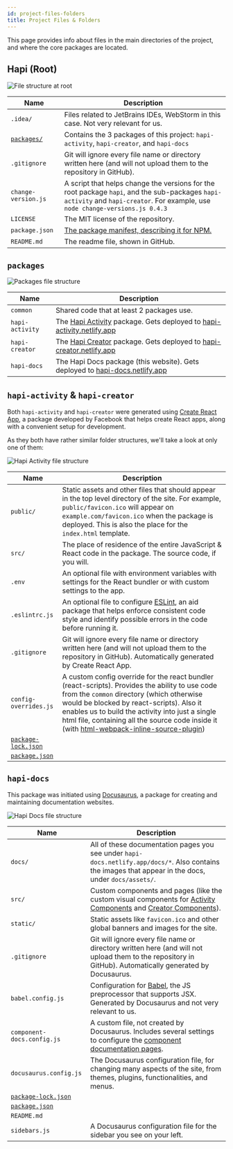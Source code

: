 ```yaml
---
id: project-files-folders
title: Project Files & Folders
---
```


This page provides info about files in the main directories of the project, and where the core packages are located.


<TOCInline toc={toc} />

## Hapi (Root)

![File structure at root](assets/file-structure-root.png)

Name | Description
--- | ---
`.idea/` | Files related to JetBrains IDEs, WebStorm in this case. Not very relevant for us.
[`packages/`](#packages) | Contains the 3 packages of this project: `hapi-activity`, `hapi-creator`, and `hapi-docs`
`.gitignore` | Git will ignore every file name or directory written here (and will not upload them to the repository in GitHub).
`change-version.js` | A script that helps change the versions for the root package `hapi`, and the sub-packages `hapi-activity` and `hapi-creator`. For example, use `node change-versions.js 0.4.3`
`LICENSE` | The MIT license of the repository.
`package.json` | [The package manifest, describing it for NPM.](npm)
`README.md` | The readme file, shown in GitHub.

## `packages`

![Packages file structure](assets/file-structure-packages.png)

Name | Description
--- | ---
`common` | Shared code that at least 2 packages use.
`hapi-activity` | The [Hapi Activity](activity-introduction) package. Gets deployed to [hapi-activity.netlify.app](https://hapi-activity.netlify.app)
`hapi-creator` | The [Hapi Creator](creator-index) package. Gets deployed to [hapi-creator.netlify.app](https://hapi-creator.netlify.app)
`hapi-docs` | The Hapi Docs package (this website). Gets deployed to [hapi-docs.netlify.app](https://hapi-docs.netlify.app)

## `hapi-activity` & `hapi-creator`

<!-- Todo: Fill in CRA link -->

Both `hapi-activity` and `hapi-creator` were generated using [Create React App](https://create-react-app.dev/),
a package developed by Facebook that helps create React apps, along with a convenient setup for development.

As they both have rather similar folder structures, we'll take a look at only one of them:

![Hapi Activity file structure](assets/file-structure-hapi-activity.png)

Name | Description
--- | ---
`public/` | Static assets and other files that should appear in the top level directory of the site. For example, `public/favicon.ico` will appear on `example.com/favicon.ico` when the package is deployed. This is also the place for the `index.html` template.
`src/` | The place of residence of the entire JavaScript & React code in the package. The source code, if you will.
`.env` | An optional file with environment variables with settings for the React bundler or with custom settings to the app.
`.eslintrc.js` | An optional file to configure [ESLint](https://eslint.org/), an aid package that helps enforce consistent code style and identify possible errors in the code before running it.
`.gitignore` | Git will ignore every file name or directory written here (and will not upload them to the repository in GitHub). Automatically generated by Create React App.
`config-overrides.js` | A custom config override for the react bundler (react-scripts). Provides the ability to use code from the `common` directory (which otherwise would be blocked by react-scripts). Also it enables us to build the activity into just a single html file, containing all the source code inside it (with [html-webpack-inline-source-plugin](https://www.npmjs.com/package/html-webpack-inline-source-plugin))
[`package-lock.json`](npm#package-lockjson) |
[`package.json`](npm) |

## `hapi-docs`

This package was initiated using [Docusaurus](https://v2.docusaurus.io/), a package for creating and maintaining documentation websites.

![Hapi Docs file structure](assets/file-structure-hapi-docs.png)

Name | Description
--- | ---
`docs/` | All of these documentation pages you see under `hapi-docs.netlify.app/docs/*`. Also contains the images that appear in the docs, under `docs/assets/`.
`src/` | Custom components and pages (like the custom visual components for [Activity Components](../components/activity) and [Creator Components](../components/creator)).
`static/` | Static assets like `favicon.ico` and other global banners and images for the site.
`.gitignore` | Git will ignore every file name or directory written here (and will not upload them to the repository in GitHub). Automatically generated by Docusaurus.
`babel.config.js` | Configuration for [Babel](https://babeljs.io/), the JS preprocessor that supports JSX. Generated by Docusaurus and not very relevant to us.
`component-docs.config.js` | A custom file, not created by Docusaurus. Includes several settings to configure the [component documentation pages](../components/activity).
`docusaurus.config.js` | The Docusaurus configuration file, for changing many aspects of the site, from themes, plugins, functionalities, and menus.
[`package-lock.json`](npm#package-lockjson) |
[`package.json`](npm) |
`README.md` |
`sidebars.js` | A Docusaurus configuration file for the sidebar you see on your left.
